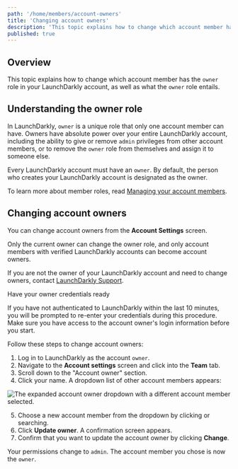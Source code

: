 ```yaml
---
path: '/home/members/account-owners'
title: 'Changing account owners'
description: 'This topic explains how to change which account member has the `owner` role in your LaunchDarkly account, as well as what the `owner` role entails.'
published: true
---
```


## Overview

This topic explains how to change which account member has the `owner` role in your LaunchDarkly account, as well as what the `owner` role entails.

## Understanding the owner role

In LaunchDarkly, `owner` is a unique role that only one account member can have. Owners have absolute power over your entire LaunchDarkly account, including the ability to give or remove `admin` privileges from other account members, or to remove the `owner` role from themselves and assign it to someone else.

Every LaunchDarkly account must have an `owner`. By default, the person who creates your LaunchDarkly account is designated as the owner.

To learn more about member roles, read [Managing your account members](/home/members/managing).

## Changing account owners

You can change account owners from the **Account Settings** screen.

Only the current owner can change the owner role, and only account members with verified LaunchDarkly accounts can become account owners.

If you are not the owner of your LaunchDarkly account and need to change owners, contact [LaunchDarkly Support](https://support.launchdarkly.com/hc/en-us).

<Callout intent="info">
<CalloutTitle>Have your owner credentials ready</CalloutTitle>
<CalloutDescription>

If you have not authenticated to LaunchDarkly within the last 10 minutes, you will be prompted to re-enter your credentials during this procedure. Make sure you have access to the account owner's login information before you start.

</CalloutDescription>
</Callout>

Follow these steps to change account owners:

1. Log in to LaunchDarkly as the account `owner`.
2. Navigate to the **Account settings** screen and click into the **Team** tab.
3. Scroll down to the "Account owner" section.
4. Click your name. A dropdown list of other account members appears:

![The expanded account owner dropdown with a different account member selected.](../../images/account-settings-team-change-owner-dropdown.png)

5. Choose a new account member from the dropdown by clicking or searching.
6. Click **Update owner**. A confirmation screen appears.
7. Confirm that you want to update the account owner by clicking **Change**.

Your permissions change to `admin`. The account member you chose is now the `owner`.
